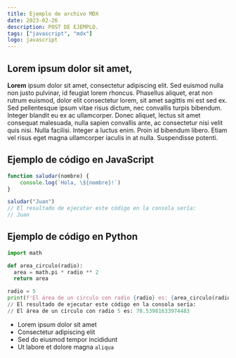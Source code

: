 ```yaml
---
title: Ejemplo de archivo MDX
date: 2023-02-26
description: POST DE EJEMPLO.
tags: ["javascript", "mdx"]
logo: javascript
---
```


## Lorem ipsum dolor sit amet,

**Lorem** ipsum dolor sit amet, consectetur adipiscing elit. Sed euismod nulla non justo pulvinar, id feugiat lorem rhoncus. Phasellus aliquet, erat non rutrum euismod, dolor elit consectetur lorem, sit amet sagittis mi est sed ex. Sed pellentesque ipsum vitae risus dictum, nec convallis turpis bibendum. Integer blandit eu ex ac ullamcorper. Donec aliquet, lectus sit amet consequat malesuada, nulla sapien convallis ante, ac consectetur nisi velit quis nisi. Nulla facilisi. Integer a luctus enim. Proin id bibendum libero. Etiam vel risus eget magna ullamcorper iaculis in at nulla. Suspendisse potenti.

## Ejemplo de código en JavaScript

```javascript
function saludar(nombre) {
	console.log(`Hola, \${nombre}!`)
}

saludar("Juan")
// El resultado de ejecutar este código en la consola sería:
// Juan
```

## Ejemplo de código en Python

```python
import math

def area_circulo(radio):
  area = math.pi * radio ** 2
  return area

radio = 5
print(f'El área de un círculo con radio {radio} es: {area_circulo(radio)}')
// El resultado de ejecutar este código en la consola sería:
// El área de un círculo con radio 5 es: 78.53981633974483
```

- Lorem ipsum dolor sit amet
- Consectetur adipiscing elit
- Sed do eiusmod tempor incididunt
- Ut labore et dolore magna `aliqua`
